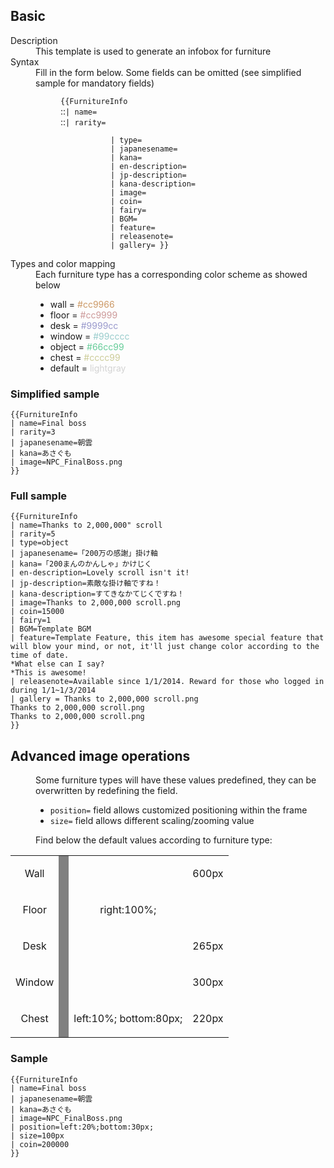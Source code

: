 ==Basic==
;Description
:This template is used to generate an infobox for furniture 
;Syntax
:Fill in the form below. Some fields can be omitted (see simplified sample for mandatory fields)
::<code><nowiki>{{FurnitureInfo</nowiki></code><br/>
::<code><nowiki>| name=</nowiki></code><br/>
::<code><nowiki>| rarity=</nowiki></code>
::<code><nowiki>| type=</nowiki></code><br/>
::<code><nowiki>| japanesename=</nowiki></code><br/>
::<code><nowiki>| kana=</nowiki></code>
::<code><nowiki>| en-description=</nowiki></code><br/>
::<code><nowiki>| jp-description=</nowiki></code><br/>
::<code><nowiki>| kana-description=</nowiki></code><br/>
::<code><nowiki>| image=</nowiki></code><br/>
::<code><nowiki>| coin=</nowiki></code><br/>
::<code><nowiki>| fairy=</nowiki></code><br/>
::<code><nowiki>| BGM=</nowiki></code><br/>
::<code><nowiki>| feature=</nowiki></code><br/>
::<code><nowiki>| releasenote=</nowiki></code><br/>
::<code><nowiki>| gallery= }}</nowiki></code>
;Types and color mapping
:Each furniture type has a corresponding color scheme as showed below
:*wall = <span style="color:#cc9966">#cc9966</span>
:*floor = <span style="color:#cc9999">#cc9999</span>
:*desk = <span style="color:#9999cc">#9999cc</span>
:*window = <span style="color:#99cccc">#99cccc</span>
:*object = <span style="color:#66cc99">#66cc99</span>
:*chest = <span style="color:#cccc99">#cccc99</span>
:*default = <span style="color:lightgray">lightgray</span>

===Simplified sample===
<pre>
{{FurnitureInfo
| name=Final boss
| rarity=3
| japanesename=朝雲
| kana=あさぐも
| image=NPC_FinalBoss.png
}}
</pre>
{{FurnitureInfo
| name=Final boss
| rarity=3
| japanesename=朝雲 
| kana=あさぐも
| image=NPC_FinalBoss.png
}}
===Full sample===
<pre>
{{FurnitureInfo
| name=Thanks to 2,000,000" scroll
| rarity=5
| type=object
| japanesename=「200万の感謝」掛け軸
| kana=「200まんのかんしゃ」かけじく
| en-description=Lovely scroll isn't it!
| jp-description=素敵な掛け軸ですね！
| kana-description=すてきなかてじくですね！
| image=Thanks to 2,000,000 scroll.png
| coin=15000
| fairy=1
| BGM=Template BGM
| feature=Template Feature, this item has awesome special feature that will blow your mind, or not, it'll just change color according to the time of date.
*What else can I say?
*This is awesome!
| releasenote=Available since 1/1/2014. Reward for those who logged in during 1/1~1/3/2014
| gallery = Thanks to 2,000,000 scroll.png
Thanks to 2,000,000 scroll.png
Thanks to 2,000,000 scroll.png
}}
</pre>
{{FurnitureInfo
| name=Thanks to 2,000,000" scroll
| rarity=5
| type=object
| japanesename=「200万の感謝」掛け軸
| kana=「200まんのかんしゃ」かけじく
| en-description=Lovely scroll isn't it!
| jp-description=素敵な掛け軸ですね！
| kana-description=すてきなかてじくですね！
| image=Thanks to 2,000,000 scroll.png
| coin=15000
| fairy=1
| BGM=Template BGM
| feature=Template Feature, this item has awesome special feature that will blow your mind, or not, it'll just change color according to the time of date.
*What else can I say?
*This is awesome!
| releasenote=Available since 1/1/2014. Reward for those who logged in during 1/1~1/3/2014
| gallery = Thanks to 2,000,000 scroll.png
Thanks to 2,000,000 scroll.png
Thanks to 2,000,000 scroll.png
}}

==Advanced image operations==
:Some furniture types will have these values predefined, they can be overwritten by redefining the field.
:*<code>position=</code> field allows customized positioning within the frame
:*<code>size=</code> field allows different scaling/zooming value
:Find below the default values according to furniture type:
{| style="margin:20px; border: 1px solid black;padding:10px;" width="60%"
|align="center"| Wall
|rowspan="5" style="background:gray;"| 
|
|align="center"| 600px
|-
|align="center"| Floor
|align="center"| right:100%;
|
|-
|align="center"| Desk
|
|align="center"|265px
|-
|align="center"| Window
|
|align="center"| 300px
|-
|align="center"| Chest
|align="center"| left:10%; bottom:80px;
|align="center"| 220px
|}
===Sample===
<pre>
{{FurnitureInfo
| name=Final boss
| japanesename=朝雲 
| kana=あさぐも
| image=NPC_FinalBoss.png
| position=left:20%;bottom:30px;
| size=100px
| coin=200000
}}
</pre>
{{FurnitureInfo
| name=Final boss
| japanesename=朝雲
| kana=あさぐも 
| image=NPC_FinalBoss.png
| position=left:20%;bottom:30px;
| size=100px
| coin=200000
}}